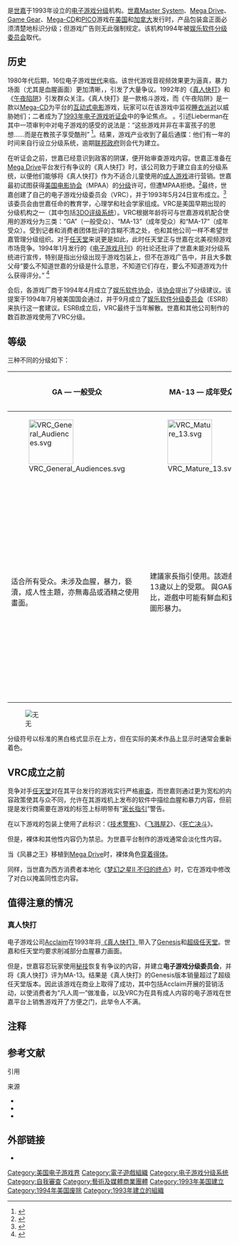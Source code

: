 {{Refimprove|time=2021-02-14T06:22:05+00:00}}
{{NoteTA
| G1 = Games
}}

{{vgname2|电子游戏分级委员会|en=Videogame Rating Council|VRC}}是[[世嘉|世嘉]]于1993年设立的[[电子游戏分级制度|电子游戏分级]]机构。[[世嘉Master_System|世嘉Master System]]、[[Mega_Drive|Mega Drive]]、[[Game_Gear|Game Gear]]、[[Mega-CD|Mega-CD]]和[[Kids_Computer_PICO|PICO]]游戏在[[美国|美国]]和[[加拿大|加拿大]]发行时，产品包装盒正面必须清楚地标识分级；但游戏广告则无此强制规定。该机构1994年被[[娛樂軟件分級委員會|娱乐软件分级委员会]]取代。

== 历史 ==
{{See also|娛樂軟件分級委員會}}

1980年代后期，16位电子游戏[[第四世代遊戲機|世代]]来临。该世代游戏音视频效果更为逼真，暴力场面（尤其是血腥画面）更加清晰，{{Sfn|Caron|Cohen|2013|p=91}}，引发了大量争议。1992年的《[[真人快打_(1992年游戏)|真人快打]]》和《[[午夜陷阱|午夜陷阱]]》引发群众关注。《真人快打》是一款格斗游戏，而《午夜陷阱》是一款以[[Mega-CD|Mega-CD]]为平台的[[互動式電影|互动式电影]]游戏，玩家可以在该游戏中监视[[睡衣派對|睡衣派对]]以威胁她们；二者成为了[[1993年美國國會電子遊戲聽證會|1993年电子游戏听证会]]中的争论焦点。{{Sfn|Budziszewski|2012|p=196}}{{NoteTag|Formally, these were the joint hearings between the Subcommittee on Juvenile Justice of the Committee of the Judiciary and the Subcommittee on Regulation and Government Information of the Committee of Governmental Affairs of the [[103rd_United_States_Congress|103rd United States Congress]].{{sfn|Budziszewski|2012|p=196}}}} 。引述Lieberman在其中一项审判中对电子游戏的感受的说法是：“这些游戏并非在丰富孩子的思想……而是在教孩子享受酷刑” <ref>{{Cite web |url=https://kotaku.com/25-years-later-disgusting-night-trap-is-incredibly-tam-1797864067 |title=存档副本 |access-date=2021-01-17 |archive-date=2017-09-28 |archive-url=https://web.archive.org/web/20170928193409/https://kotaku.com/25-years-later-disgusting-night-trap-is-incredibly-tam-1797864067 |dead-url=no }}</ref>。结果，游戏产业收到了最后通牒：他们有一年的时间来自行设立分级系统，逾期[[聯邦政府|联邦政府]]则会代为建立。{{Sfn|Caron|Cohen|2013|p=91}}

在听证会之前，世嘉已经意识到政客的阴谋，便开始审查游戏内容。世嘉正准备在[[Mega_Drive|Mega Drive]]平台发行有争议的《真人快打》时，该公司致力于建立自主的分级系统，以便他们能够将《真人快打》作为不适合儿童使用的[[成人電子遊戲|成人游戏]]进行营销。世嘉最初试图获得[[美国电影协会|美国电影协会]]（MPAA）的[[美国电影分级制度|分级]]许可，但遭MPAA拒绝。<ref name="vb history">{{Cite web|title=Content Rated By: An Oral History of the ESRB excerpt — “Doom to the Power of Ten”|url=https://venturebeat.com/2019/11/22/content-rated-by-an-oral-history-of-the-esrb-excerpt-doom-to-the-power-of-ten/|accessdate=2019-11-30|author=Harris|date=2019-11-22|first=Blake|work=[[Venture_Beat|Venture Beat]]|archiveurl=https://web.archive.org/web/20191219181653/https://venturebeat.com/2019/11/22/content-rated-by-an-oral-history-of-the-esrb-excerpt-doom-to-the-power-of-ten/|archivedate=2019-12-19}}</ref>最终，世嘉创建了自己的电子游戏分级委员会（VRC），并于1993年5月24日宣布成立。<ref>{{Cite web|title=Sega to Begin Rating System for Video Games|url=https://www.latimes.com/archives/la-xpm-1993-05-25-fi-39461-story.html|accessdate=2020-03-13|date=1993-05-25|publisher=[[The_Los_Angeles_Times|The Los Angeles Times]]|archiveurl=https://web.archive.org/web/20201120084422/https://www.latimes.com/archives/la-xpm-1993-05-25-fi-39461-story.html|archivedate=2020-11-20}}</ref>该委员会由世嘉任命的教育学，心理学和社会学家组成。{{Sfn|Foerstel|1997|p=223}}VRC是美国早期出现的分级机构之一（其中包括[[3DO公司|3DO评级系统]]）。VRC根据年龄将可与世嘉游戏机配合使用的游戏分为三类：{{Sfn|Caron|Cohen|2013|p=91}}“GA”（一般受众）、“MA-13”（成年受众）和“MA-17”（成年受众）。{{Sfn|Foerstel|1997|p=223}}受到记者和消费者团体批评的含糊不清之处，{{Sfn|Caron|Cohen|2013|p=91}}也和其他公司一样不希望世嘉管理分级组织。{{Sfn|Foerstel|1997|p=223}}对于[[任天堂|任天堂]]来说更是如此，此时任天堂正与世嘉在北美视频游戏市场竞争。1994年1月发行的《[[电子游戏月刊|电子游戏月刊]]》的社论还批评了世嘉未能对分级系统进行宣传，特别是指出分级出现于游戏包装上，但不在游戏广告中，并且大多数父母“要么不知道世嘉的分级是什么意思，不知道它们存在，要么不知道游戏为什么获得评分。” <ref>{{Cite news|author=Semrad|first=Ed|title=Violence in Video Games... Part 2!|work=[[Electronic_Gaming_Monthly|Electronic Gaming Monthly]]|issue=54|publisher=EGM Media, LLC|date=January 1994|page=6}}</ref>

会后，各游戏厂商于1994年4月成立了[[娱乐软件协会|娱乐软件协会]]，该[[娱乐软件协会|协会]]提出了分级建议。该提案于1994年7月被美国国会通过，并于9月成立了[[娛樂軟件分級委員會|娱乐软件分级委员会]]（ESRB）来执行这一套建议。{{Sfn|Budziszewski|2012|p=196}}ESRB成立后，VRC最终于当年解散。{{Sfn|Caron|Cohen|2013|p=91}}世嘉和其他公司制作的数百款游戏使用了VRC分级。{{Sfn|Foerstel|1997|p=223}}

== 等级 ==

三种不同的分级如下：

{| class="wikitable"
! scope="col" style="width: 25%;" | GA — 一般受众
! scope="col" style="width: 25%;" | MA-13 — 成年受众
! scope="col" style="width: 25%;" | MA-17 — 成年受众
! scope="col" style="width: 25%;" | NYR或尚无分级
|-
| [[File:VRC_General_Audiences.svg|100px]]
| [[File:VRC_Mature_13.svg|100px]]
| [[File:VRC_Mature_17.svg|100px]]
| 
|-
| 适合所有受众。未涉及血腥，暴力，褻瀆，成人性主題，亦無毒品或酒精之使用畫面。
| 建議家長指引使用。該遊戲適合13歲以上的受眾。 與GA級相比，遊戲中可能有鮮血和更多的圖形暴力。
| 不適合[[未成年人|未成年人]]。該遊戲適合17岁以上受眾。 遊戲可能充滿高度血腥，暴力畫面，成人性主題，褻瀆，吸毒或酗酒。
| 该分级仅出现在广告中，表明该游戏尚未经VRC评级。类似于[[娛樂軟件分級委員會|娛樂軟件分級委員會]]（ESRB）的RP（评级待定）分级和[[泛歐遊戲資訊組織|泛歐遊戲資訊組織]]（PEGI）的TBC标识。
|}

[[File:Recoloured_Ratings.png|无]]

分级符号以标准的黑白格式显示在上方，但在实际的美术作品上显示时通常会重新着色。

== VRC成立之前 ==

竞争对手[[任天堂|任天堂]]对在其平台发行的游戏实行严格[[审查制度|审查]]，而世嘉则通过更为宽松的内容政策使其与众不同，允许在其游戏机上发布的软件中描绘血腥和暴力内容，但前提是发行商需要在游戏的标签上标明带有“[[家长指导标识|家长指引]]”警告。

在以下游戏的包装上使用了此标识：《[[技术警察|技术警察]]》、《[[飞溅屋2|飞溅屋2]]》、《[[死亡决斗_(游戏)|死亡决斗]]》。

但是，裸体和其他性内容仍为禁忌。为世嘉平台制作的游戏通常会淡化性内容。

当《风暴之王》移植到[[Mega_Drive|Mega Drive]]时，裸体角色[[穿着得体|穿着得体]]。

同样，当世嘉为西方消费者本地化《[[梦幻之星II_不归的终点|梦幻之星II 不归的终点]]》时，它在游戏中修改了对白以掩盖同性恋内容。

== 值得注意的情况 ==
=== 真人快打 ===
{{see also|真人快打相关争议}}
电子游戏公司[[Acclaim娛樂公司|Acclaim]]在1993年将[[真人快打_(1992年游戏)|《真人快打》]]带入了[[Genesis_Nomad|Genesis]]和[[超級任天堂|超级任天堂]]。世嘉和任天堂均要求削减部分血腥暴力画面。

但是，世嘉容忍玩家使用[[秘技|秘技]]恢复有争议的内容，并建立'''电子游戏分级委员会'''，并将《真人快打》评为MA-13。结果是《真人快打》的Genesis版本销量超过了超级任天堂版本。因此该游戏在商业上取得了成功，其中包括Acclaim开展的营销活动，以使消费者为“凡人周一”做准备，以及VRC为在具有成人内容的电子游戏在世嘉平台上销售游戏开了方便之门，此举令人不满。

==注释==
<references group="註" />

== 参考文献 ==
;引用
{{Reflist}}
;来源{{Refbegin}}

* {{cite book|last=Budziszewski|first=P. Konrad|editor-last=Wolf|editor-first=Mark J. P.|title=Encyclopedia of Video Games: The Culture, Technology, and Art of Gaming|chapter-url=https://books.google.com/books?id=deBFx7QAwsQC&pg=PA196|year=2012|publisher=[[ABC-CLIO|ABC-CLIO]]|isbn=978-0-313-37936-9|chapter=Entertainment Software Rating Board (ESRB)|pages=196–197|access-date=2021-06-29|archive-date=2021-06-29|archive-url=https://web.archive.org/web/20210629034110/https://books.google.com/books?id=deBFx7QAwsQC&pg=PA196|dead-url=no}}
* {{cite book |title=Regulating Screens: Issues in Broadcasting and Internet Governance for Children |last1=Caron |first1=André H. |last2=Cohen |first2=Ronald I. |year=2013 |publisher=McGill-Queen's University Press |chapter=7: The History of the Regulation of Video Games |pages=91–94 |isbn=978-0-7735-4210-5 }}
* {{cite book |last=Foerstel |first=Herbert N. |title=Free Expression and Censorship in America: An Encyclopedia |url=https://www.questia.com/read/34953861 |year=1997 |publisher=[[Greenwood_Press|Greenwood Press]] |via=[[Questia_Online_Library|Questia]] |access-date=2021-06-29 |archive-date=2009-12-06 |archive-url=https://web.archive.org/web/20091206125126/http://www.questia.com/read/34953861 |dead-url=no }}
== 外部链接 ==

* {{Commons category-inline}}
{{世嘉}}
{{Game-rating}}

{{DEFAULTSORT:Videogame Rating Council}}
[[Category:美国电子游戏界|Category:美国电子游戏界]]
[[Category:電子遊戲組織|Category:電子遊戲組織]]
[[Category:电子游戏分级系统|Category:电子游戏分级系统]]
[[Category:自我審查|Category:自我審查]]
[[Category:藝術及媒體商業團體|Category:藝術及媒體商業團體]]
[[Category:1993年美国建立|Category:1993年美国建立]]
[[Category:1994年美国废除|Category:1994年美国废除]]
[[Category:1993年建立的組織|Category:1993年建立的組織]]